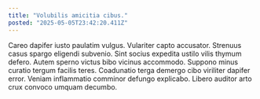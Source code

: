 ```yaml
---
title: "Volubilis amicitia cibus."
posted: "2025-05-05T23:42:20.411Z"
---
```


Careo dapifer iusto paulatim vulgus. Vulariter capto accusator. Strenuus casus spargo eligendi subvenio.
Sint socius expedita ustilo vilis thymum defero. Autem sperno victus bibo vicinus accommodo. Suppono minus curatio tergum facilis teres.
Coadunatio terga demergo cibo viriliter dapifer error. Veniam inflammatio comminor defungo explicabo. Libero auditor arto crux convoco umquam decumbo.

